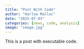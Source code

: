 ```yaml
---
title: "Post With Code"
author: "Harlow Malloc"
date: "2025-07-03"
categories: [news, code, analysis]
image: "image.jpg"
---
```


This is a post with executable code.
